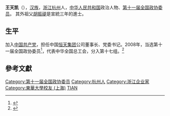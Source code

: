 '''王天凯'''（{{bd|1946年|5月|}}），[[汉族|汉族]]，[[浙江|浙江]][[杭州|杭州]]人，[[中华人民共和国|中华人民共和国]]政治人物、[[第十一届全国政协委员|第十一届全国政协委员]]。
其外祖父[[胡振禔|胡振禔]]是宣統三年的進士。

==生平==
加入[[中国共产党|中国共产党]]，担任中国[[恒天集团|恒天集团]]公司董事长、党委书记。2008年，当选第十一届全国政协委员<ref>{{cite news|title=第十一届全国政协委员名单|url=http://www.indaa.com.cn/zt/2009qglh/zxzs/200903/t20090303_127573.html|accessdate=2013-04-09|newspaper=新华社北京1月25日电 中国人民政治协商会议第十一届全国委员会委员名单(共2237人，2008年1月25日政协第十届全国委员会常务委员会第二十次会议通过)|date=2008年1月25日|deadurl=yes|archiveurl=https://web.archive.org/web/20130928014403/http://www.indaa.com.cn/zt/2009qglh/zxzs/200903/t20090303_127573.html|archivedate=2013年9月28日}}</ref>，代表中华全国总工会，分入第十七组。<ref>{{cite news|title=全国政协信息-王天凯|url=http://www.cppcc.gov.cn/CMS/wylibary/showJcwyxtInfoWylibary.action?tabJcwyxt.guid=11W0005460&wytype=wjwy|accessdate=2013-04-11|newspaper=全国政协委员会|archive-date=2015-07-21|archive-url=https://web.archive.org/web/20150721060924/http://www.cppcc.gov.cn/CMS/wylibary/showJcwyxtInfoWylibary.action?tabJcwyxt.guid=11W0005460&wytype=wjwy|dead-url=no}}</ref>

==參考文獻==
{{reflist}}
{{中国政治人物小作品}}
{{DEFAULTSORT:W}}
[[Category:第十一届全国政协委员|Category:第十一届全国政协委员]]
[[Category:杭州人|Category:杭州人]]
[[Category:浙江企业家|Category:浙江企业家]]
[[Category:東華大學校友_(上海)|Category:東華大學校友 (上海)]]
[[Category:王姓|TIAN]]
